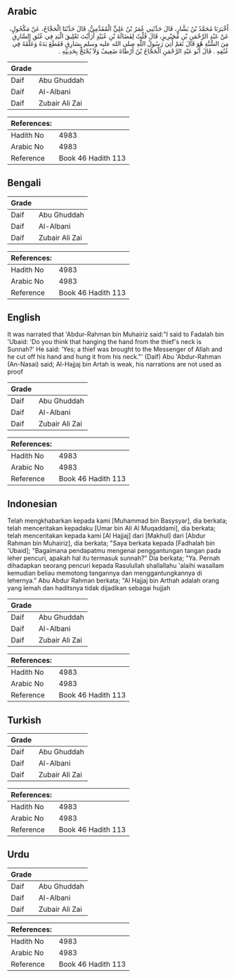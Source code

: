 ## Arabic


<div dir="rtl" lang="ar" style={{fontSize:'larger',backgroundColor:'#f8f9fa',padding:20}}>
أَخْبَرَنَا مُحَمَّدُ بْنُ بَشَّارٍ، قَالَ حَدَّثَنِي عُمَرُ بْنُ عَلِيٍّ الْمُقَدَّمِيُّ، قَالَ حَدَّثَنَا الْحَجَّاجُ، عَنْ مَكْحُولٍ، عَنْ عَبْدِ الرَّحْمَنِ بْنِ مُحَيْرِيزٍ، قَالَ قُلْتُ لِفَضَالَةَ بْنِ عُبَيْدٍ أَرَأَيْتَ تَعْلِيقَ الْيَدِ فِي عُنُقِ السَّارِقِ مِنَ السُّنَّةِ هُوَ قَالَ نَعَمْ أُتِيَ رَسُولُ اللَّهِ صلى الله عليه وسلم بِسَارِقٍ فَقَطَعَ يَدَهُ وَعَلَّقَهُ فِي عُنُقِهِ ‏.‏ قَالَ أَبُو عَبْدِ الرَّحْمَنِ الْحَجَّاجُ بْنُ أَرْطَاةَ ضَعِيفٌ وَلاَ يُحْتَجُّ بِحَدِيثِهِ ‏.‏
</div>
<div style={{backgroundColor:'#f8f9fa',padding:20, marginBottom: 10}}><table> <thead> <tr> <th>Grade</th> <th></th> </tr> </thead> <tbody> <tr><td>Daif</td><td>Abu Ghuddah</td></tr><tr><td>Daif</td><td>Al-Albani</td></tr><tr><td>Daif</td><td>Zubair Ali Zai</td></tr></tbody></table><table> <thead> <tr> <th>References:</th> <th></th> </tr> </thead> <tbody><tr><td>Hadith No</td><td>4983</td></tr><tr><td>Arabic No</td><td>4983</td></tr><tr><td>Reference</td><td>Book 46 Hadith 113</td></tr></tbody></table></div>

## Bengali


<div dir="ltr" lang="bn" style={{fontSize:'larger',backgroundColor:'#f8f9fa',padding:20}}>

</div>
<div style={{backgroundColor:'#f8f9fa',padding:20, marginBottom: 10}}><table> <thead> <tr> <th>Grade</th> <th></th> </tr> </thead> <tbody> <tr><td>Daif</td><td>Abu Ghuddah</td></tr><tr><td>Daif</td><td>Al-Albani</td></tr><tr><td>Daif</td><td>Zubair Ali Zai</td></tr></tbody></table><table> <thead> <tr> <th>References:</th> <th></th> </tr> </thead> <tbody><tr><td>Hadith No</td><td>4983</td></tr><tr><td>Arabic No</td><td>4983</td></tr><tr><td>Reference</td><td>Book 46 Hadith 113</td></tr></tbody></table></div>

## English


<div dir="ltr" lang="en" style={{fontSize:'larger',backgroundColor:'#f8f9fa',padding:20}}>
It was narrated that 'Abdur-Rahman bin Muhairiz said:"I said to Fadalah bin 'Ubaid: 'Do you think that hanging the hand from the thief's neck is Sunnah?' He said: 'Yes; a thief was brought to the Messenger of Allah and he cut off his hand and hung it from his neck."' (Daif) Abu 'Abdur-Rahman (An-Nasai) said; Al-Hajjaj bin Artah is weak, his narrations are not used as proof
</div>
<div style={{backgroundColor:'#f8f9fa',padding:20, marginBottom: 10}}><table> <thead> <tr> <th>Grade</th> <th></th> </tr> </thead> <tbody> <tr><td>Daif</td><td>Abu Ghuddah</td></tr><tr><td>Daif</td><td>Al-Albani</td></tr><tr><td>Daif</td><td>Zubair Ali Zai</td></tr></tbody></table><table> <thead> <tr> <th>References:</th> <th></th> </tr> </thead> <tbody><tr><td>Hadith No</td><td>4983</td></tr><tr><td>Arabic No</td><td>4983</td></tr><tr><td>Reference</td><td>Book 46 Hadith 113</td></tr></tbody></table></div>

## Indonesian


<div dir="ltr" lang="id" style={{fontSize:'larger',backgroundColor:'#f8f9fa',padding:20}}>
Telah mengkhabarkan kepada kami [Muhammad bin Basysyar], dia berkata; telah menceritakan kepadaku [Umar bin Ali Al Muqaddami], dia berkata; telah menceritakan kepada kami [Al Hajjaj] dari [Makhul] dari [Abdur Rahman bin Muhairiz], dia berkata; "Saya berkata kepada [Fadhalah bin 'Ubaid]; "Bagaimana pendapatmu mengenai penggantungan tangan pada leher pencuri, apakah hal itu termasuk sunnah?" Dia berkata; "Ya. Pernah dihadapkan seorang pencuri kepada Rasulullah shallallahu 'alaihi wasallam kemudian beliau memotong tangannya dan menggantungkannya di lehernya." Abu Abdur Rahman berkata; "Al Hajjaj bin Arthah adalah orang yang lemah dan haditsnya tidak dijadikan sebagai hujjah
</div>
<div style={{backgroundColor:'#f8f9fa',padding:20, marginBottom: 10}}><table> <thead> <tr> <th>Grade</th> <th></th> </tr> </thead> <tbody> <tr><td>Daif</td><td>Abu Ghuddah</td></tr><tr><td>Daif</td><td>Al-Albani</td></tr><tr><td>Daif</td><td>Zubair Ali Zai</td></tr></tbody></table><table> <thead> <tr> <th>References:</th> <th></th> </tr> </thead> <tbody><tr><td>Hadith No</td><td>4983</td></tr><tr><td>Arabic No</td><td>4983</td></tr><tr><td>Reference</td><td>Book 46 Hadith 113</td></tr></tbody></table></div>

## Turkish


<div dir="ltr" lang="tr" style={{fontSize:'larger',backgroundColor:'#f8f9fa',padding:20}}>

</div>
<div style={{backgroundColor:'#f8f9fa',padding:20, marginBottom: 10}}><table> <thead> <tr> <th>Grade</th> <th></th> </tr> </thead> <tbody> <tr><td>Daif</td><td>Abu Ghuddah</td></tr><tr><td>Daif</td><td>Al-Albani</td></tr><tr><td>Daif</td><td>Zubair Ali Zai</td></tr></tbody></table><table> <thead> <tr> <th>References:</th> <th></th> </tr> </thead> <tbody><tr><td>Hadith No</td><td>4983</td></tr><tr><td>Arabic No</td><td>4983</td></tr><tr><td>Reference</td><td>Book 46 Hadith 113</td></tr></tbody></table></div>

## Urdu


<div dir="rtl" lang="ur" style={{fontSize:'larger',backgroundColor:'#f8f9fa',padding:20}}>

</div>
<div style={{backgroundColor:'#f8f9fa',padding:20, marginBottom: 10}}><table> <thead> <tr> <th>Grade</th> <th></th> </tr> </thead> <tbody> <tr><td>Daif</td><td>Abu Ghuddah</td></tr><tr><td>Daif</td><td>Al-Albani</td></tr><tr><td>Daif</td><td>Zubair Ali Zai</td></tr></tbody></table><table> <thead> <tr> <th>References:</th> <th></th> </tr> </thead> <tbody><tr><td>Hadith No</td><td>4983</td></tr><tr><td>Arabic No</td><td>4983</td></tr><tr><td>Reference</td><td>Book 46 Hadith 113</td></tr></tbody></table></div>